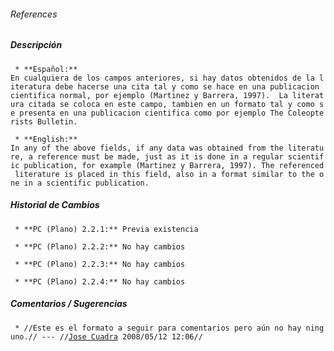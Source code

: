 ====== References ======

===== Descripción =====
  * **Español:**
 En cualquiera de los campos anteriores, si hay datos obtenidos de la literatura debe hacerse una cita tal y como se hace en una publicacion cientifica normal, por ejemplo (Martinez y Barrera, 1997).  La literatura citada se coloca en este campo, tambien en un formato tal y como se presenta en una publicacion cientifica como por ejemplo The Coleopterists Bulletin.

  * **English:**
 In any of the above fields, if any data was obtained from the literature, a reference must be made, just as it is done in a regular scientific publication, for example (Martinez y Barrera, 1997). The referenced literature is placed in this field, also in a format similar to the one in a scientific publication.

===== Historial de Cambios =====
  * **PC (Plano) 2.2.1:** Previa existencia

  * **PC (Plano) 2.2.2:** No hay cambios

  * **PC (Plano) 2.2.3:** No hay cambios

  * **PC (Plano) 2.2.4:** No hay cambios


===== Comentarios / Sugerencias =====

  * //Este es el formato a seguir para comentarios pero aún no hay ninguno.// --- //[[jcuadra@inbio.ac.cr|Jose Cuadra]] 2008/05/12 12:06//

